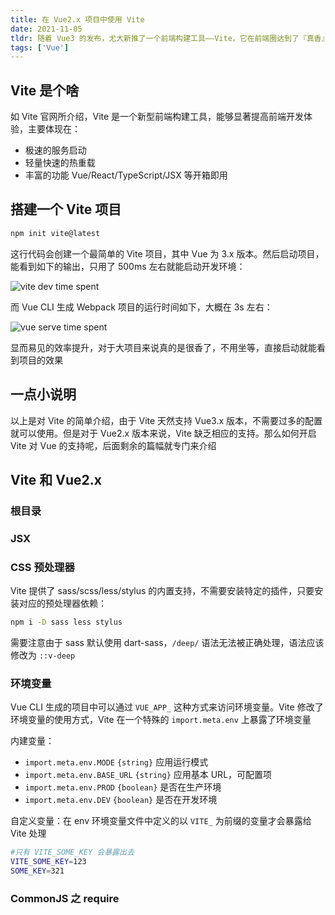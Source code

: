 ```yaml
---
title: 在 Vue2.x 项目中使用 Vite
date: 2021-11-05
tldr: 随着 Vue3 的发布，尤大新推了一个前端构建工具——Vite，它在前端圈达到了『真香』效果，我也跃跃欲试，但奈何目前的项目都是 Vue2，而且升级 Vue3 的难度稍大，但是 Vite 并不强制要求 Vue3，于是折腾了一天的时间搞定了 Vite in Vue2
tags: ['Vue']
---
```



## Vite 是个啥

如 Vite 官网所介绍，Vite 是一个新型前端构建工具，能够显著提高前端开发体验，主要体现在：

- 极速的服务启动
- 轻量快速的热重载
- 丰富的功能 Vue/React/TypeScript/JSX 等开箱即用

## 搭建一个 Vite 项目

```bash
npm init vite@latest
```

这行代码会创建一个最简单的 Vite 项目，其中 Vue 为 3.x 版本。然后启动项目，能看到如下的输出，只用了 500ms 左右就能启动开发环境：

<img src={ViteDev} alt="vite dev time spent" />

而 Vue CLI 生成 Webpack 项目的运行时间如下，大概在 3s 左右：

<img src={VueServe} alt="vue serve time spent" />

显而易见的效率提升，对于大项目来说真的是很香了，不用坐等，直接启动就能看到项目的效果

## 一点小说明

以上是对 Vite 的简单介绍，由于 Vite 天然支持 Vue3.x 版本，不需要过多的配置就可以使用。但是对于 Vue2.x 版本来说，Vite 缺乏相应的支持。那么如何开启 Vite 对 Vue 的支持呢，后面剩余的篇幅就专门来介绍

## Vite 和 Vue2.x

### 根目录

### JSX

### CSS 预处理器

Vite 提供了 sass/scss/less/stylus 的内置支持，不需要安装特定的插件，只要安装对应的预处理器依赖：

```bash
npm i -D sass less stylus
```

需要注意由于 sass 默认使用 dart-sass，`/deep/` 语法无法被正确处理，语法应该修改为 `::v-deep`

### 环境变量

Vue CLI 生成的项目中可以通过 `VUE_APP_` 这种方式来访问环境变量。Vite 修改了环境变量的使用方式，Vite 在一个特殊的 `import.meta.env` 上暴露了环境变量

内建变量：

- `import.meta.env.MODE` `{string}` 应用运行模式
- `import.meta.env.BASE_URL` `{string}` 应用基本 URL，可配置项
- `import.meta.env.PROD` `{boolean}` 是否在生产环境
- `import.meta.env.DEV` `{boolean}` 是否在开发环境

自定义变量：在 env 环境变量文件中定义的以 `VITE_` 为前缀的变量才会暴露给 Vite 处理

```bash
#只有 VITE_SOME_KEY 会暴露出去
VITE_SOME_KEY=123
SOME_KEY=321
```

### CommonJS 之 require
